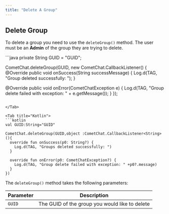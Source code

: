 ```yaml
---
title: "Delete A Group"
---
```




## Delete Group

To delete a group you need to use the `deleteGroup()` method. The user must be an **Admin** of the group they are trying to delete.

<Tabs>
<Tab title="Java">
```java
private String GUID = "GUID";

CometChat.deleteGroup(GUID, new CometChat.CallbackListener<String>() {
  @Override
  public void onSuccess(String successMessage) {
    Log.d(TAG, "Group deleted successfully: ");
  }

  @Override
  public void onError(CometChatException e) {
    Log.d(TAG, "Group delete failed with exception: " + e.getMessage());
  }
});
```

</Tab>

<Tab title="Kotlin">
```kotlin
val GUID:String="GUID"

CometChat.deleteGroup(GUID,object :CometChat.CallbackListener<String>(){
  override fun onSuccess(p0: String?) {
    Log.d(TAG, "Groups deleted successfully: ")
  }

  override fun onError(p0: CometChatException?) {
    Log.d(TAG, "Group delete failed with exception: " +p0?.message)
  }
})
```

</Tab>

</Tabs>

The `deleteGroup()` method takes the following parameters:

| Parameter | Description                                    |
| --------- | ---------------------------------------------- |
| `GUID`    | The GUID of the group you would like to delete |
